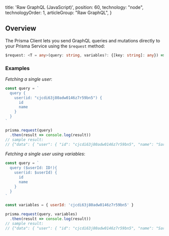 
  title: 'Raw GraphQL (JavaScript)',
  position: 60,
  technology: "node",
  technologyOrder: 1,
  articleGroup: "Raw GraphQL",
}

## Overview

The Prisma Client lets you send GraphQL queries and mutations directly to your Prisma Service using the `$request` method:

```ts
$request: <T = any>(query: string, variables?: {[key: string]: any}) => Promise<T>;
```

### Examples

_Fetching a single user_:

```js
const query = `
  query {
    user(id: "cjcdi63j80adw0146z7r59bn5") {
      id
      name
    }
  }
`

prisma.request(query)
  .then(result => console.log(result))
// sample result:
// {"data": { "user": { "id": "cjcdi63j80adw0146z7r59bn5", "name": "Sarah" } } }
```


_Fetching a single user using variables_:

```js
const query = `
  query ($userId: ID!){
    user(id: $userId) {
      id
      name
    }
  }
`

const variables = { userId: 'cjcdi63j80adw0146z7r59bn5' }

prisma.request(query, variables)
  .then(result => console.log(result))
// sample result:
// {"data": { "user": { "id": "cjcdi63j80adw0146z7r59bn5", "name": "Sarah" } } }
```
